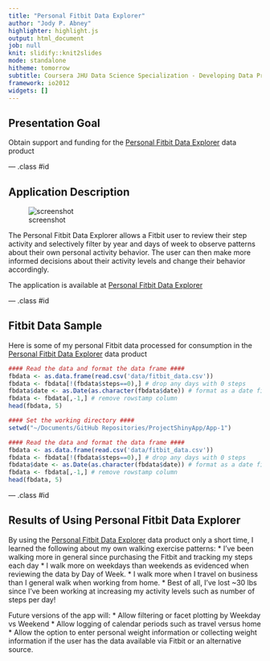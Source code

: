 ```yaml
---
title: "Personal Fitbit Data Explorer"
author: "Jody P. Abney"
highlighter: highlight.js
output: html_document
job: null
knit: slidify::knit2slides
mode: standalone
hitheme: tomorrow
subtitle: Coursera JHU Data Science Specialization - Developing Data Products Project
framework: io2012
widgets: []
---
```


## Presentation Goal

Obtain support and funding for the [Personal Fitbit Data Explorer](http://jodyabney.shinyapps.io/Personal_Fitbit_Data_Explorer/) data product

--- .class #id 

## Application Description
![screenshot](assets/img/screenshot1.png)

The Personal Fitbit Data Explorer allows a Fitbit user to review their step activity and selectively filter by year and days of week to observe patterns about their own personal activity behavior. The user can then make more informed decisions about their activity levels and change their behavior accordingly.

The application is available at [Personal Fitbit Data Explorer](http://jodyabney.shinyapps.io/Personal_Fitbit_Data_Explorer/)

--- .class #id 

## Fitbit Data Sample
Here is some of my personal Fitbit data processed for consumption in the [Personal Fitbit Data Explorer](http://jodyabney.shinyapps.io/Personal_Fitbit_Data_Explorer/) data product
```r
#### Read the data and format the data frame ####
fbdata <- as.data.frame(read.csv('data/fitbit_data.csv'))
fbdata <- fbdata[!(fbdata$steps==0),] # drop any days with 0 steps
fbdata$date <- as.Date(as.character(fbdata$date)) # format as a date field
fbdata <- fbdata[,-1,] # remove rowstamp column
head(fbdata, 5)
```

```r
#### Set the working directory ####
setwd("~/Documents/GitHub Repositories/ProjectShinyApp/App-1")

#### Read the data and format the data frame ####
fbdata <- as.data.frame(read.csv('data/fitbit_data.csv'))
fbdata <- fbdata[!(fbdata$steps==0),] # drop any days with 0 steps
fbdata$date <- as.Date(as.character(fbdata$date)) # format as a date field
fbdata <- fbdata[,-1,] # remove rowstamp column
head(fbdata, 5)
```

--- .class #id 

## Results of Using Personal Fitbit Data Explorer
By using the [Personal Fitbit Data Explorer](http://jodyabney.shinyapps.io/Personal_Fitbit_Data_Explorer/) data product only a short time, I learned the following about my own walking exercise patterns:
* I've been walking more in general since purchasing the Fitbit and tracking my steps each day
* I walk more on weekdays than weekends as evidenced when reviewing the data by Day of Week.
* I walk more when I travel on business than I general walk when working from home.
* Best of all, I've lost ~30 lbs since I've been working at increasing my activity levels such as number of steps per day!

Future versions of the app will:
* Allow filtering or facet plotting by Weekday vs Weekend
* Allow logging of calendar periods such as travel versus home
* Allow the option to enter personal weight information or collecting weight information if the user has the data available via Fitbit or an alternative source.
